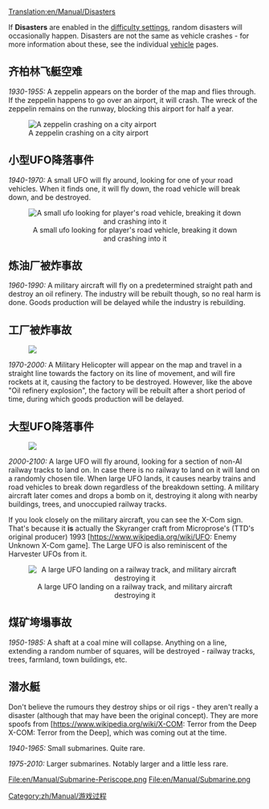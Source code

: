 [[Translation:en/Manual/Disasters]]

{{en/Translation|origin=en/Manual/Disasters
|from=en
|to=zh
|Percentage=5
}}

{{zh/Manual/目录}}

If '''Disasters''' are enabled in the [[en/Archive/Manual/Settings/Difficulty|difficulty settings]], random disasters will occasionally happen.  Disasters are not the same as vehicle crashes - for more information about these, see the individual [[en/Manual/Vehicles|vehicle]] pages.

== 齐柏林飞艇空难 ==
''1930-1955:''
A zeppelin appears on the border of the map and flies through. If the zeppelin happens to go over an airport, it will crash. The wreck of the zeppelin remains on the runway, blocking this airport for half a year.

[[File:en/Manual/Zeppelin.png|center|frame|A zeppelin crashing on a city airport]]

== 小型UFO降落事件 ==
''1940-1970:''
A small UFO will fly around, looking for one of your road vehicles. When it finds one, it will fly down, the road vehicle will break down, and be destroyed.

<center>[[File:en/Manual/Smallufo.png|center|frame|A small ufo looking for player's road vehicle, breaking it down and crashing into it]]</center>

== 炼油厂被炸事故 ==
''1960-1990:''
A military aircraft will fly on a predetermined straight path and destroy an oil refinery. The industry will be rebuilt though, so no real harm is done. Goods production will be delayed while the industry is rebuilding.

== 工厂被炸事故 ==

[[File:en/Manual/Helicopter.png|right|frame|]]

''1970-2000:''
A Military Helicopter will appear on the map and travel in a straight line towards the factory on its line of movement, and will fire rockets at it, causing the factory to be destroyed. However, like the above "Oil refinery explosion", the factory will be rebuilt after a short period of time, during which goods production will be delayed.

== 大型UFO降落事件 ==

[[File:en/Manual/Bomber.png|right|frame|]]

''2000-2100:''
A large UFO will fly around, looking for a section of non-AI railway tracks to land on. In case there is no railway to land on it will land on a randomly chosen tile. When large UFO lands, it causes nearby trains and road vehicles to break down regardless of the breakdown setting. A military aircraft later comes and drops a bomb on it, destroying it along with nearby buildings, trees, and unoccupied railway tracks.

If you look closely on the military aircraft, you can see the X-Com sign. That's because it '''is''' actually the Skyranger craft from Microprose's (TTD's original producer) 1993 [https://www.wikipedia.org/wiki/UFO: Enemy Unknown X-Com game]. The Large UFO is also reminiscent of the Harvester UFOs from it.

<center>[[File:en/Manual/Largeufo.png|center|frame|A large UFO landing on a railway track, and military aircraft destroying it]]</center>

== 煤矿垮塌事故 ==
''1950-1985:''
A shaft at a coal mine will collapse. Anything on a line, extending a random number of squares, will be destroyed - railway tracks, trees, farmland, town buildings, etc.

== 潜水艇 ==
Don't believe the rumours they destroy ships or oil rigs - they aren't really a disaster (although that may have been the original concept). They are more spoofs from [https://www.wikipedia.org/wiki/X-COM: Terror from the Deep X-COM: Terror from the Deep], which was coming out at the time.

''1940-1965:'' Small submarines. Quite rare.

''1975-2010:'' Larger submarines. Notably larger and a little less rare.

<gallery widths=300px>
File:en/Manual/Submarine-Periscope.png
File:en/Manual/Submarine.png
</gallery>

[[Category:zh/Manual/游戏过程]]